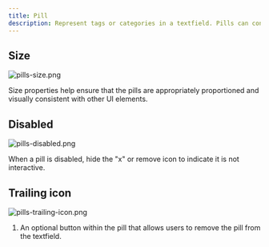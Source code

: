 ```yaml
---
title: Pill
description: Represent tags or categories in a textfield. Pills can contain text and may include an "x" button to allow for easy removal.
---
```


## Size

![pills-size.png](/design/pills-size.png)

Size properties help ensure that the pills are appropriately proportioned and visually consistent with other UI elements.

## Disabled

![pills-disabled.png](/design/pills-disabled.png)

When a pill is disabled, hide the "x" or remove icon to indicate it is not interactive.

## Trailing icon

![pills-trailing-icon.png](/design/pills-trailing-icon.png)

1. An optional button within the pill that allows users to remove the pill from the textfield.
